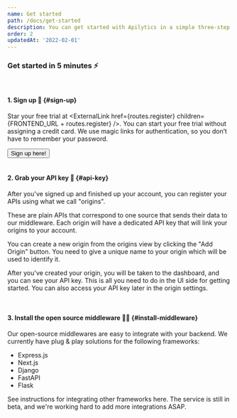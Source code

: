 ```yaml
---
name: Get started
path: /docs/get-started
description: You can get started with Apilytics in a simple three-step process. Sign up, grab your API key and install our open source middlewares.
order: 2
updatedAt: '2022-02-01'
---
```


### Get started in 5 minutes ⚡

<br />

#### 1. Sign up 🚀 {#sign-up}

Star your free trial at <ExternalLink href={routes.register} children={FRONTEND_URL + routes.register} />.
You can start your free trial without assigning a credit card. We use magic links for authentication,
so you don’t have to remember your password.

<Link href={routes.register}>
  <Button className="btn-outline btn-primary mt-4">Sign up here!</Button>
</Link>

<br />
<br />

#### 2. Grab your API key 🔑 {#api-key}

After you've signed up and finished up your account,
you can register your APIs using what we call "origins".

These are plain APIs that correspond to one source that sends their data to our middleware.
Each origin will have a dedicated API key that will link your origins to your account.

You can create a new origin from the origins view by clicking the "Add Origin" button.
You need to give a unique name to your origin which will be used to identify it.

After you've created your origin, you will be taken to the dashboard, and you can see your API key.
This is all you need to do in the UI side for getting started. You can also access your API key
later in the origin settings.

<br />

#### 3. Install the open source middleware 👨‍💻 {#install-middleware}

Our open-source middlewares are easy to integrate with your backend.
We currently have plug & play solutions for the following frameworks:

- <Link href={routes.node + '#express'}>Express.js</Link>
- <Link href={routes.node + '#next'}>Next.js</Link>
- <Link href={routes.python + '#django'}>Django</Link>
- <Link href={routes.python + '#fastapi'}>FastAPI</Link>
- <Link href={routes.python + '#flask'}>Flask</Link>

See instructions for integrating other frameworks <Link href={routes.byom}>here</Link>.
The service is still in beta, and we're working hard to add more integrations ASAP.
